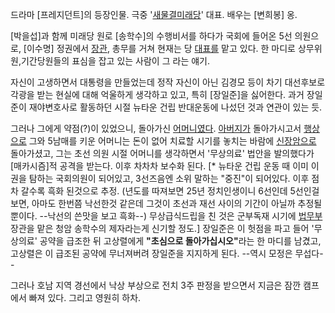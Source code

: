 드라마 [프레지던트]의 등장인물. 극중 '[[새물결미래당]]' 대표.  배우는 [변희봉] 옹.

[박을섭]과 함께 미래당 원로 [송학수]의 수행비서를 하다가 국회에 들어온 5선 의원으로,  [이수명] 정권에서 [[장관]], 총무를 거쳐 현재는 당 [[대표]]를 맡고 있다. 한 마디로 상무위원,기간당원들의 표심을 잡고 있는 사람이 그 라는 얘기.

자신이 고생하면서 대통령을 만들었는데 정작 자신이 아닌 김경모 등이 차기 대선후보로 각광을 받는 현실에 대해 억울하게 생각하고 있고, 특히 [장일준]을 싫어한다. 과거 장일준이 재야변호사로 활동하던 시절 뉴타운 건립 반대운동에 나섰던 것과 연관이 있는 듯.

그러나 그에게 약점(?)이 있었으니, 돌아가신 [[어머니]]였다. [[아버지]]가 돌아가시고서 [[행상]]으로 그와 5남매를 키운 어머니는 돈이 없어 치료할 시기를 놓치는 바람에 [[신장암]]으로 돌아가셨고, 그는 초선 의원 시절 어머니를 생각하면서 '무상의료' 법안을 발의했다가 [매카시즘]적 공격을 받는다. 이후 차차차 보수화 된다. [* 뉴타운 건립 운동 때 이미 이권을 탐하는 국회의원이 되어있고, 3선즈음엔 소위 말하는 "중진"이 되어있다. 이후 점차 갈수록 흑화 된것으로 추정. (년도를 따져보면 25년 정치인생이니 6선인데 5선인걸 보면, 아마도 한번쯤 낙선한것 같은데 그것이 초선과 재선 사이의 기간이 아닐까 추정될 뿐이다. --낙선의 쓴맛을 보고 흑화--) 무상급식드립을 친 것은 군부독재 시기에 [[법무부]] 장관을 맡은 청암 송학수의 제자라는게 신기할 정도.] 장일준은 이 헛점을 파고 들어 '무상의료' 공약을 급조한 뒤 고상렬에게 '''"초심으로 돌아가십시오"'''라는 한 마디를 남겼고, 고상렬은 이 급조된 공약에 무너져버려 장일준을 지지하게 된다. --역시 모정은 무섭다--

그러나 호남 지역 경선에서 낙상 부상으로 전치 3주 판정을 받으면서 지금은 잠깐 캠프에서 빠져 있다. 그리고 영원히 하차.
